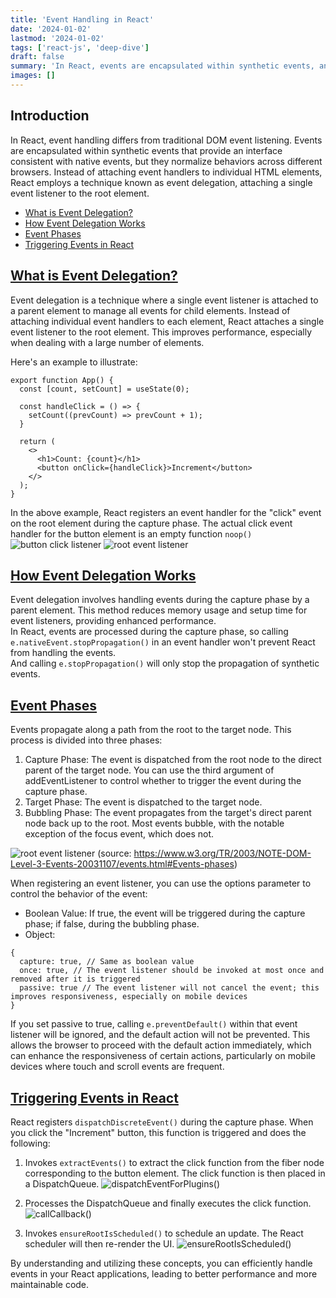```yaml
---
title: 'Event Handling in React'
date: '2024-01-02'
lastmod: '2024-01-02'
tags: ['react-js', 'deep-dive']
draft: false
summary: 'In React, events are encapsulated within synthetic events, and instead of attaching event handlers to individual HTML elements, React employs a technique known as event delegation, attaching a single event listener to the root element.'
images: []
---
```


## Introduction
In React, event handling differs from traditional DOM event listening. Events are encapsulated within synthetic events that provide an interface consistent with native events, but they normalize behaviors across different browsers. Instead of attaching event handlers to individual HTML elements, React employs a technique known as event delegation, attaching a single event listener to the root element.

- [What is Event Delegation?](#event-delegation)
- [How Event Delegation Works](#how-event-delegation-works)
- [Event Phases](#event-phases)
- [Triggering Events in React](#triggering-events-in-react)


## [What is Event Delegation?](#event-delegation)
Event delegation is a technique where a single event listener is attached to a parent element to manage all events for child elements. Instead of attaching individual event handlers to each element, React attaches a single event listener to the root element. This improves performance, especially when dealing with a large number of elements.

Here's an example to illustrate:
```
export function App() {
  const [count, setCount] = useState(0);

  const handleClick = () => {
    setCount((prevCount) => prevCount + 1);
  }

  return (
    <>
      <h1>Count: {count}</h1>
      <button onClick={handleClick}>Increment</button>
    </>
  );
}
```

In the above example, React registers an event handler for the "click" event on the root element during the capture phase. The actual click event handler for the button element is an empty function `noop()`
![button click listener](/static/images/posts/event-handling-in-react/button-click-listener.png)
![root event listener](/static/images/posts/event-handling-in-react/root-event-listener.png)


## [How Event Delegation Works](#how-event-delegation-works)
Event delegation involves handling events during the capture phase by a parent element. This method reduces memory usage and setup time for event listeners, providing enhanced performance.\
In React, events are processed during the capture phase, so calling `e.nativeEvent.stopPropagation()` in an event handler won't prevent React from handling the events.\
And calling `e.stopPropagation()` will only stop the propagation of synthetic events.



## [Event Phases](#event-phases)
Events propagate along a path from the root to the target node. This process is divided into three phases:

1. Capture Phase: The event is dispatched from the root node to the direct parent of the target node. You can use the third argument of addEventListener to control whether to trigger the event during the capture phase.
2. Target Phase: The event is dispatched to the target node.
3. Bubbling Phase: The event propagates from the target's direct parent node back up to the root. Most events bubble, with the notable exception of the focus event, which does not.

![root event listener](/static/images/posts/event-handling-in-react/event-bubble-capture.png)
(source: https://www.w3.org/TR/2003/NOTE-DOM-Level-3-Events-20031107/events.html#Events-phases)


When registering an event listener, you can use the options parameter to control the behavior of the event:

- Boolean Value: If true, the event will be triggered during the capture phase; if false, during the bubbling phase.
 - Object:
```
{
  capture: true, // Same as boolean value
  once: true, // The event listener should be invoked at most once and removed after it is triggered
  passive: true // The event listener will not cancel the event; this improves responsiveness, especially on mobile devices
}
```
If you set passive to true, calling `e.preventDefault()` within that event listener will be ignored, and the default action will not be prevented. This allows the browser to proceed with the default action immediately, which can enhance the responsiveness of certain actions, particularly on mobile devices where touch and scroll events are frequent.



## [Triggering Events in React](#triggering-events-in-react)
React registers `dispatchDiscreteEvent()` during the capture phase. When you click the "Increment" button, this function is triggered and does the following:


1. Invokes `extractEvents()` to extract the click function from the fiber node corresponding to the button element. The click function is then placed in a DispatchQueue.
![dispatchEventForPlugins()](/static/images/posts/event-handling-in-react/dispatch-event-for-plugins.png)

2. Processes the DispatchQueue and finally executes the click function.
![callCallback()](/static/images/posts/event-handling-in-react/call-callback.png)

3. Invokes `ensureRootIsScheduled()` to schedule an update. The React scheduler will then re-render the UI.
![ensureRootIsScheduled()](/static/images/posts/event-handling-in-react/ensure-root-is-scheduled.png)

By understanding and utilizing these concepts, you can efficiently handle events in your React applications, leading to better performance and more maintainable code.
